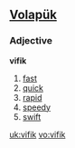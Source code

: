 ==[[Volapük]]==
===Adjective===
'''vifik'''
# [[fast]]
# [[quick]] 
# [[rapid]] 
# [[speedy]] 
# [[swift]]

[[uk:vifik]]
[[vo:vifik]]